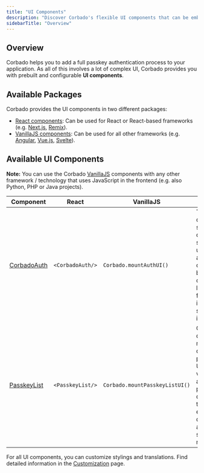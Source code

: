 ```yaml
---
title: "UI Components"
description: "Discover Corbado's flexible UI components that can be embedded with a few lines of code."
sidebarTitle: "Overview"
---
```

## Overview

Corbado helps you to add a full passkey authentication process to your application. As all of this involves a lot of complex UI, Corbado provides you with prebuilt and configurable **UI components**.

## Available Packages

Corbado provides the UI components in two different packages:

- [React components](/frontend-integration/react): Can be used for React or React-based frameworks (e.g. [Next.js](/fullstack-integration/next-js), [Remix](https://www.corbado.com/blog/remix-passkeys)).
- [VanillaJS components](/frontend-integration/vanilla-js): Can be used for all other frameworks (e.g. [Angular](/frontend-integration/angular), [Vue.js](/frontend-integration/vue-js), [Svelte](/fullstack-integration/svelte)).

## Available UI Components

**Note:** You can use the Corbado [VanillaJS](/frontend-integration/vanilla-js) components with any other framework / technology that uses JavaScript in the frontend (e.g. also Python, PHP or Java projects).


| Component                                         | React                    | VanillaJS                          | Description                                                                                                                                                                                                                                                 |
|---------------------------------------------------|--------------------------|------------------------------------|-------------------------------------------------------------------------------------------------------------------------------------------------------------------------------------------------------------------------------------------------------------|
| [CorbadoAuth](/ui-components/corbadoauth)         | ```<CorbadoAuth/>```     | ```Corbado.mountAuthUI()```        | This component serves as a comprehensive solution for user authentication, combining both account creation and login functionalities into a single, streamlined interface.                                                                                  |
| [PasskeyList](/ui-components/corbadoauth)         | ```<PasskeyList/>```     | ```Corbado.mountPasskeyListUI()``` | Component displays and manages all created passkeys. Users can view, create, and delete passkeys directly from this interface, enhancing device and account security management.                                                                            |

For all UI components, you can customize stylings and translations. Find detailed information in the [Customization](/ui-components/configuration) page.